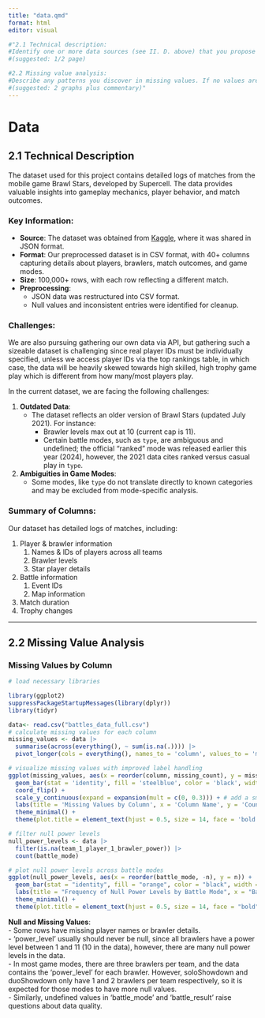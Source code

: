 ```yaml
---
title: "data.qmd"
format: html
editor: visual

#"2.1 Technical description:
#Identify one or more data sources (see II. D. above) that you propose to draw on for the project. For each, describe how the data are collected and by whom. Describe the format of the data, the frequency of updates, dimensions, and any other relevant information. Note any issues / problems with the data, either known or that you discover. Explain how you plan to import the data. Carefully document your sources with links to the precise data sources that you used. If that is not possible (for example if your data is not available online, then explain that clearly.)
#(suggested: 1/2 page)

#2.2 Missing value analysis:
#Describe any patterns you discover in missing values. If no values are missing, graphs should still be included showing that.
#(suggested: 2 graphs plus commentary)"
---
```


# Data

## 2.1 Technical Description

The dataset used for this project contains detailed logs of matches from the mobile game Brawl Stars, developed by Supercell. The data provides valuable insights into gameplay mechanics, player behavior, and match outcomes.

### Key Information:

-   **Source**: The dataset was obtained from [Kaggle](https://www.kaggle.com/datasets/sirwerto/brawlstars-battlelog/data), where it was shared in JSON format.
-   **Format**: Our preprocessed dataset is in CSV format, with 40+ columns capturing details about players, brawlers, match outcomes, and game modes.
-   **Size**: 100,000+ rows, with each row reflecting a different match.
-   **Preprocessing**:
    -   JSON data was restructured into CSV format.
    -   Null values and inconsistent entries were identified for cleanup.

### Challenges:

We are also pursuing gathering our own data via API, but gathering such a sizeable dataset is challenging since real player IDs must be individually specified, unless we access player IDs via the top rankings table, in which case, the data will be heavily skewed towards high skilled, high trophy game play which is different from how many/most players play.

In the current dataset, we are facing the following challenges:

1.  **Outdated Data**:
    -   The dataset reflects an older version of Brawl Stars (updated July 2021). For instance:
        -   Brawler levels max out at 10 (current cap is 11).
        -   Certain battle modes, such as `type`, are ambiguous and undefined; the official "ranked" mode was released earlier this year (2024), however, the 2021 data cites ranked versus casual play in `type`.
2.  **Ambiguities in Game Modes**:
    -   Some modes, like `type` do not translate directly to known categories and may be excluded from mode-specific analysis.

### Summary of Columns:

Our dataset has detailed logs of matches, including:

1.  Player & brawler information
    1.  Names & IDs of players across all teams
    2.  Brawler levels
    3.  Star player details
2.  Battle information
    1.  Event IDs
    2.  Map information
3.  Match duration
4.  Trophy changes

------------------------------------------------------------------------

## 2.2 Missing Value Analysis

### Missing Values by Column

```r
# load necessary libraries

library(ggplot2)
suppressPackageStartupMessages(library(dplyr))
library(tidyr)

data<- read.csv("battles_data_full.csv")
# calculate missing values for each column
missing_values <- data |> 
  summarise(across(everything(), ~ sum(is.na(.)))) |> 
  pivot_longer(cols = everything(), names_to = 'column', values_to = 'missing_count')

# visualize missing values with improved label handling
ggplot(missing_values, aes(x = reorder(column, missing_count), y = missing_count)) +
  geom_bar(stat = 'identity', fill = 'steelblue', color = 'black', width = 0.7) +
  coord_flip() +
  scale_y_continuous(expand = expansion(mult = c(0, 0.3))) + # add a small space above bars 
  labs(title = 'Missing Values by Column', x = 'Column Name', y = 'Count of Missing Values') +
  theme_minimal() +
  theme(plot.title = element_text(hjust = 0.5, size = 14, face = 'bold'), axis.text.y = element_text(size = 8, angle = 0, hjust = 1), axis.text.x = element_text(size = 10), axis.title = element_text(size = 12))
```

```r
# filter null power levels
null_power_levels <- data |> 
  filter(is.na(team_1_player_1_brawler_power)) |> 
  count(battle_mode)

# plot null power levels across battle modes
ggplot(null_power_levels, aes(x = reorder(battle_mode, -n), y = n)) +
  geom_bar(stat = "identity", fill = "orange", color = "black", width = 0.7) +
  labs(title = "Frequency of Null Power Levels by Battle Mode", x = "Battle Mode", y = "Count of Null Power Levels") +
  theme_minimal() +
  theme(plot.title = element_text(hjust = 0.5, size = 14, face = "bold"), axis.text.x = element_text(size = 10, angle = 45, hjust = 1), axis.title = element_text(size = 12))
```
**Null and Missing Values**:  
    -   Some rows have missing player names or brawler details.  
    -   'power_level' usually should never be null, since all brawlers have a power level between 1 and 11 (10 in the data), however, there are many null power levels in the data.  
    -   In most game modes, there are three brawlers per team, and the data contains the 'power_level' for each brawler. However, soloShowdown and duoShowdown only have 1 and 2 brawlers per team respectively, so it is expected for those modes to have more null values.  
    -   Similarly, undefined values in 'battle_mode' and 'battle_result' raise questions about data quality.
